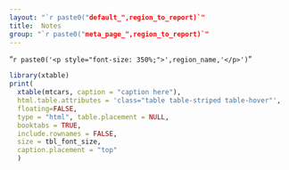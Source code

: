 ```yaml
---
layout: "`r paste0("default_",region_to_report)`"
title:  Notes
group: "`r paste0("meta_page_",region_to_report)`"
---
```


"`r paste0('<p style="font-size: 350%;">',region_name,'</p>')`"


```r
library(xtable)
print(
  xtable(mtcars, caption = "caption here"),
  html.table.attributes = 'class="table table-striped table-hover"',
  floating=FALSE,
  type = "html", table.placement = NULL,
  booktabs = TRUE,
  include.rownames = FALSE,
  size = tbl_font_size,
  caption.placement = "top"
  )
```

